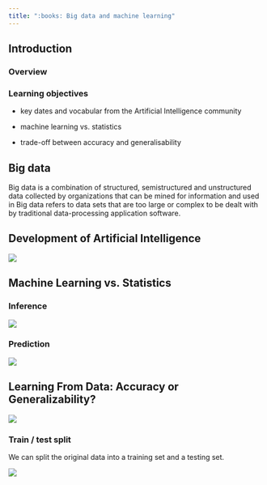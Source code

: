 ```yaml
---
title: ":books: Big data and machine learning"
---
```


## Introduction

### Overview

### Learning objectives

-   key dates and vocabular from the Artificial Intelligence community

-   machine learning vs. statistics

-   trade-off between accuracy and generalisability

## Big data

Big data is a combination of structured, semistructured and unstructured data collected by organizations that can be mined for information and used in
Big data refers to data sets that are too large or complex to be dealt with by traditional data-processing application software.

## Development of Artificial Intelligence

![](images/paste-FA238456.png)

## Machine Learning vs. Statistics

::: panel-tabset
### Inference

![](images/paste-C70B4C10.png)

### Prediction

![](images/paste-2C4E6936.png)
:::

## Learning From Data: Accuracy or Generalizability?

![](images/paste-FC3A1160.png)

### Train / test split

We can split the original data into a training set and a testing set.

![](images/paste-7D73149D.png)
